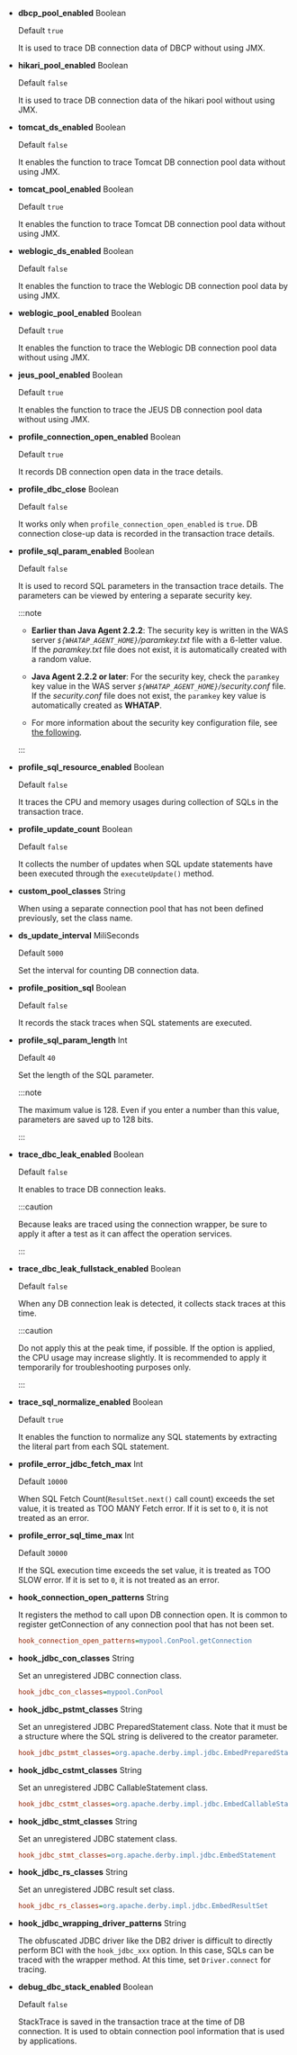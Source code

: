 - **dbcp_pool_enabled** <span class='type'>Boolean</span>

  Default `true`

  It is used to trace DB connection data of DBCP without using JMX.

- **hikari_pool_enabled** <span class='type'>Boolean</span>

  Default `false`

  It is used to trace DB connection data of the hikari pool without using JMX.

- **tomcat_ds_enabled** <span class='type'>Boolean</span>

  Default `false`

  It enables the function to trace Tomcat DB connection pool data without using JMX.

- **tomcat_pool_enabled** <span class='type'>Boolean</span>

  Default `true`

  It enables the function to trace Tomcat DB connection pool data without using JMX.

- **weblogic_ds_enabled** <span class='type'>Boolean</span>

  Default `false`

  It enables the function to trace the Weblogic DB connection pool data by using JMX.

- **weblogic_pool_enabled** <span class='type'>Boolean</span>

  Default `true`

  It enables the function to trace the Weblogic DB connection pool data without using JMX.

- **jeus_pool_enabled** <span class='type'>Boolean</span>

  Default `true`

  It enables the function to trace the JEUS DB connection pool data without using JMX.

- **profile_connection_open_enabled** <span class='type'>Boolean</span>

  Default `true`

  It records DB connection open data in the trace details.

- **profile_dbc_close** <span class='type'>Boolean</span>

  Default `false`

  It works only when `profile_connection_open_enabled` is `true`. DB connection close-up data is recorded in the transaction trace details.

- **profile_sql_param_enabled** <span class='type'>Boolean</span><ScrollToLink anchor='profile-sql-param' />

  Default `false`

  It is used to record SQL parameters in the transaction trace details. The parameters can be viewed by entering a separate security key.

  :::note

  - **Earlier than Java Agent 2.2.2**: The security key is written in the WAS server _`${WHATAP_AGENT_HOME}`/paramkey.txt_ file with a 6-letter value. If the _paramkey.txt_ file does not exist, it is automatically created with a random value.

  - **Java Agent 2.2.2 or later**: For the security key, check the `paramkey` key value in the WAS server _`${WHATAP_AGENT_HOME}`/security.conf_ file. If the _security.conf_ file does not exist, the `paramkey` key value is automatically created as **WHATAP**.

  - For more information about the security key configuration file, see [the following](install-agent#security).

  :::

- **profile_sql_resource_enabled** <span class='type'>Boolean</span>

  Default `false`

  It traces the CPU and memory usages during collection of SQLs in the transaction trace.

- **profile_update_count** <span class='type'>Boolean</span>

  Default `false`

  It collects the number of updates when SQL update statements have been executed through the `executeUpdate()` method.

- **custom_pool_classes** <span class='type'>String</span>

  When using a separate connection pool that has not been defined previously, set the class name.

- **ds_update_interval** <span class='type'>MiliSeconds</span>

  Default `5000`

  Set the interval for counting DB connection data.

- **profile_position_sql** <span class='type'>Boolean</span>

  Default `false`

  It records the stack traces when SQL statements are executed.

- **profile_sql_param_length** <span class='type'>Int</span>

  Default `40`

  Set the length of the SQL parameter.

  :::note

  The maximum value is 128. Even if you enter a number than this value, parameters are saved up to 128 bits.

  :::

- **trace_dbc_leak_enabled** <span class='type'>Boolean</span>

  Default `false`

  It enables to trace DB connection leaks.

  :::caution

  Because leaks are traced using the connection wrapper, be sure to apply it after a test as it can affect the operation services.

  :::

- **trace_dbc_leak_fullstack_enabled** <span class='type'>Boolean</span>

  Default `false`

  When any DB connection leak is detected, it collects stack traces at this time.

  :::caution

  Do not apply this at the peak time, if possible. If the option is applied, the CPU usage may increase slightly. It is recommended to apply it temporarily for troubleshooting purposes only.

  :::

- **trace_sql_normalize_enabled** <span class='type'>Boolean</span>

  Default `true`

  It enables the function to normalize any SQL statements by extracting the literal part from each SQL statement.

- **profile_error_jdbc_fetch_max** <span class='type'>Int</span>

  Default `10000`

  When SQL Fetch Count(`ResultSet.next()` call count) exceeds the set value, it is treated as TOO MANY Fetch error. If it is set to `0`, it is not treated as an error.

- **profile_error_sql_time_max** <span class='type'>Int</span>

  Default `30000`

  If the SQL execution time exceeds the set value, it is treated as TOO SLOW error. If it is set to `0`, it is not treated as an error.

- **hook_connection_open_patterns** <span class='type'>String</span>

  It registers the method to call upon DB connection open. It is common to register getConnection of any connection pool that has not been set.

  ```ini title='Example'
  hook_connection_open_patterns=mypool.ConPool.getConnection
  ```

- **hook_jdbc_con_classes** <span class='type'>String</span>

  Set an unregistered JDBC connection class.

  ```ini title='Example'
  hook_jdbc_con_classes=mypool.ConPool
  ```

- **hook_jdbc_pstmt_classes** <span class='type'>String</span>

  Set an unregistered JDBC PreparedStatement class. Note that it must be a structure where the SQL string is delivered to the creator parameter.

  ```ini title='Example'
  hook_jdbc_pstmt_classes=org.apache.derby.impl.jdbc.EmbedPreparedStatement
  ```

- **hook_jdbc_cstmt_classes** <span class='type'>String</span>

  Set an unregistered JDBC CallableStatement class.

  ```ini title='Example'
  hook_jdbc_cstmt_classes=org.apache.derby.impl.jdbc.EmbedCallableStatement
  ```

- **hook_jdbc_stmt_classes** <span class='type'>String</span>

  Set an unregistered JDBC statement class.

  ```ini title='Example'
  hook_jdbc_stmt_classes=org.apache.derby.impl.jdbc.EmbedStatement
  ```

- **hook_jdbc_rs_classes** <span class='type'>String</span>

  Set an unregistered JDBC result set class.

  ```ini title='Example'
  hook_jdbc_rs_classes=org.apache.derby.impl.jdbc.EmbedResultSet
  ```

- **hook_jdbc_wrapping_driver_patterns** <span class='type'>String</span>

  The obfuscated JDBC driver like the DB2 driver is difficult to directly perform BCI with the `hook_jdbc_xxx` option. In this case, SQLs can be traced with the wrapper method. At this time, set `Driver.connect` for tracing.

- **debug_dbc_stack_enabled** <span class='type'>Boolean</span>

  Default `false`

  StackTrace is saved in the transaction trace at the time of DB connection. It is used to obtain connection pool information that is used by applications.
